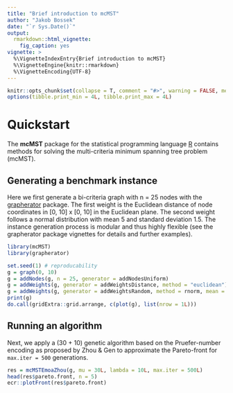 ```yaml
---
title: "Brief introduction to mcMST"
author: "Jakob Bossek"
date: "`r Sys.Date()`"
output:
  rmarkdown::html_vignette:
    fig_caption: yes
vignette: >
  %\VignetteIndexEntry{Brief introduction to mcMST}
  %\VignetteEngine{knitr::rmarkdown}
  %\VignetteEncoding{UTF-8}
---
```


```r
knitr::opts_chunk$set(collapse = T, comment = "#>", warning = FALSE, message = FALSE)
options(tibble.print_min = 4L, tibble.print_max = 4L)
```

# Quickstart

The **mcMST** package for the statistical programming language [R](https://www.r-project.org) contains methods for solving the multi-criteria minimum spanning tree problem (mcMST).

## Generating a benchmark instance

Here we first generate a bi-criteria graph with n = 25 nodes with the [grapherator](https://github.com/jakobbossek/grapherator) package. The first weight is the Euclidean distance of node coordinates in [0, 10] x [0, 10] in the Euclidean plane. The second weight follows a normal distribution with mean 5 and standard deviation 1.5. The instance generation process is modular and thus highly flexible (see the grapherator package vignettes for details and further examples).

```r
library(mcMST)
library(grapherator)

set.seed(1) # reproducability
g = graph(0, 10)
g = addNodes(g, n = 25, generator = addNodesUniform)
g = addWeights(g, generator = addWeightsDistance, method = "euclidean")
g = addWeights(g, generator = addWeightsRandom, method = rnorm, mean = 5, sd = 1.5)
print(g)
do.call(gridExtra::grid.arrange, c(plot(g), list(nrow = 1L)))
```

## Running an algorithm

Next, we apply a (30 + 10) genetic algorithm based on the Pruefer-number encoding as proposed by Zhou & Gen to approximate the Pareto-front for `max.iter = 500` generations.

```r
res = mcMSTEmoaZhou(g, mu = 30L, lambda = 10L, max.iter = 500L)
head(res$pareto.front, n = 5)
ecr::plotFront(res$pareto.front)
```
